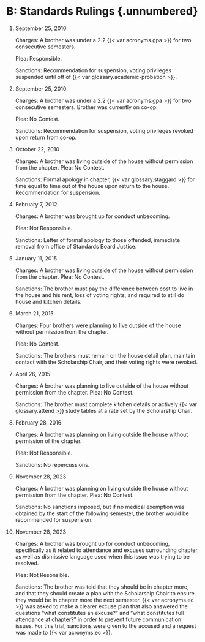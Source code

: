# B: Standards Rulings {.unnumbered} {#sec-art-W7CTO1UV}

1. September 25, 2010

   Charges: A brother was under a 2.2 {{< var acronyms.gpa >}} for two consecutive semesters.

   Plea: Responsible.

   Sanctions: Recommendation for suspension, voting privileges suspended until off of {{< var glossary.academic-probation >}}.

1. September 25, 2010

   Charges: A brother was under a 2.2 {{< var acronyms.gpa >}} for two consecutive semesters. Brother was currently on co-op.

   Plea: No Contest.

   Sanctions: Recommendation for suspension, voting privileges revoked upon return from co-op.

1. October 22, 2010

   Charges: A brother was living outside of the house without permission from the chapter. Plea: No Contest.

   Sanctions: Formal apology in chapter, {{< var glossary.staggard >}} for time equal to time out of the house upon return to the house. Recommendation for suspension.

1. February 7, 2012

   Charges: A brother was brought up for conduct unbecoming.

   Plea: Not Responsible.

   Sanctions: Letter of formal apology to those offended, immediate removal from office of Standards Board Justice.

1. January 11, 2015

   Charges: A brother was living outside of the house without permission from the chapter. Plea: No Contest.

   Sanctions: The brother must pay the difference between cost to live in the house and his rent, loss of voting rights, and required to still do house and kitchen details.

1. March 21, 2015

   Charges: Four brothers were planning to live outside of the house without permission from the chapter.

   Plea: No Contest.

   Sanctions: The brothers must remain on the house detail plan, maintain contact with the Scholarship Chair, and their voting rights were revoked.

1. April 26, 2015

   Charges: A brother was planning to live outside of the house without permission from the chapter. Plea: No Contest.

   Sanctions: The brother must complete kitchen details or actively {{< var glossary.attend >}} study tables at a rate set by the Scholarship Chair.

1. February 28, 2016

   Charges: A brother was planning on living outside the house without permission of the chapter.

   Plea: Not Responsible.

   Sanctions: No repercussions.

1. November 28, 2023

   Charges: A brother was planning on living outside the house without permission from the chapter. Plea: No Contest.

   Sanctions: No sanctions imposed, but if no medical exemption was obtained by the start of the following semester, the brother would be recommended for suspension.

1. November 28, 2023

   Charges: A brother was brought up for conduct unbecoming, specifically as it related to attendance and excuses surrounding chapter, as well as dismissive language used when this issue was trying to be resolved.

   Plea: Not Resonsible.

   Sanctions: The brother was told that they should be in chapter more, and that they should create a plan with the Scholarship Chair to ensure they would be in chapter more the next semester. {{< var acronyms.ec >}} was asked to make a clearer excuse plan that also answered the questions "what constitutes an excuse?" and "what constitutes full attendance at chapter?" in order to prevent future communication issues. For this trial, sanctions were given to the accused and a request was made to {{< var acronyms.ec >}}.
